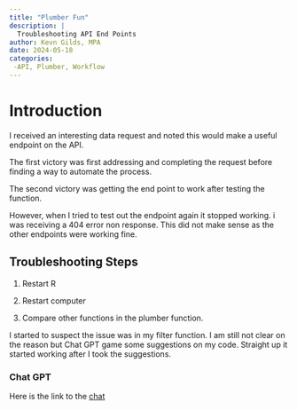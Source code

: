 ```yaml
---
title: "Plumber Fun"
description: |
  Troubleshooting API End Points
author: Kevn Gilds, MPA
date: 2024-05-18
categories:
 -API, Plumber, Workflow
---
```


# Introduction

I received an interesting data request and noted this would make a useful endpoint on the API.

The first victory was first addressing and completing the request before finding a way to automate the process.

The second victory was getting the end point to work after testing the function.

However, when I tried to test out the endpoint again it stopped working. i was receiving a 404 error non response. This did not make sense as the other endpoints were working fine.

## Troubleshooting Steps

1.  Restart R

2.  Restart computer

3.  Compare other functions in the plumber function.

I started to suspect the issue was in my filter function. I am still not clear on the reason but Chat GPT game some suggestions on my code. Straight up it started working after I took the suggestions.

### Chat GPT

Here is the link to the [chat](https://chatgpt.com/share/acf6ffc5-bb91-4909-8e25-581c192cbf4a)
